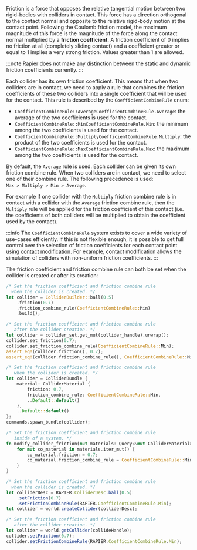 

Friction is a force that opposes the relative tangential motion between two rigid-bodies with colliders in contact.
This force has a direction orthogonal to the contact normal and opposite to the relative rigid-body motion at
the contact point. Following the Coulomb friction model, the maximum magnitude of this force is the magnitude of the
force along the contact normal multiplied by a **friction coefficient**. A friction coefficient
of 0 implies no friction at all (completely sliding contact) and a coefficient greater or equal to 1 implies a
very strong friction. Values greater than 1 are allowed.

:::note
Rapier does not make any distinction between the static and dynamic friction coefficients currently.
:::

Each collider has its own friction coefficient. This means that when two colliders are in contact, we need to apply a
rule that combines the friction  coefficients of these two colliders into a single coefficient that will be used for
the contact. This rule is described by the `CoefficientCombineRule` enum:
- <notjs>`CoefficientCombineRule::Average`</notjs><js>`CoefficientCombineRule.Average`</js>: the average of the two coefficients is used for the contact.
- <notjs>`CoefficientCombineRule::Min`</notjs><js>`CoefficientCombineRule.Min`</js>: the minimum among the two coefficients is used for the contact.
- <notjs>`CoefficientCombineRule::Multiply`</notjs><js>`CoefficientCombineRule.Multiply`</js>: the product of the two coefficients is used for the contact.
- <notjs>`CoefficientCombineRule::Max`</notjs><js>`CoefficientCombineRule.Max`</js>: the maximum among the two coefficients is used for the contact.

By default, the `Average` rule is used. Each collider can be given its own friction combine rule. When two colliders are in
contact, we need to select one of their combine rule. The following precedence is used: `Max > Multiply > Min > Average`.

For example if one collider with the `Multiply` friction combine rule is in contact with a collider with the `Average` friction
combine rule, then the `Multiply` rule will be applied for the friction coefficient of this contact (i.e. the coefficients
of both colliders will be multiplied to obtain the coefficient used by the contact).

:::info
The `CoefficientCombineRule` system exists to cover a wide variety of use-cases efficiently. If this is not flexible
enough, it is possible to get  full control over the selection of friction coefficients for each contact point using
[contact modification](advanced_collision_detection#contact-modification). For example, contact modification allows the
simulation of colliders with non-uniform friction coefficients.
:::

The friction coefficient and friction combine rule can both be set when the collider is created or after its creation:

<rapier>

```rust
/* Set the friction coefficient and friction combine rule
  when the collider is created. */
let collider = ColliderBuilder::ball(0.5)
    .friction(0.7)
    .friction_combine_rule(CoefficientCombineRule::Min)
    .build();
```
```rust
/* Set the friction coefficient and friction combine rule
   after the collider creation. */
let collider = collider_set.get_mut(collider_handle).unwrap();
collider.set_friction(0.7);
collider.set_friction_combine_rule(CoefficientCombineRule::Min);
assert_eq!(collider.friction(), 0.7);
assert_eq!(collider.friction_combine_rule(), CoefficientCombineRule::Min);
```

</rapier>
<bevy>

```rust
/* Set the friction coefficient and friction combine rule
   when the collider is created. */
let collider = ColliderBundle {
    material: ColliderMaterial { 
        friction: 0.7,
        friction_combine_rule: CoefficientCombineRule::Min,
        ..Default::default() 
    },
    ..Default::default()
};
commands.spawn_bundle(collider);
```
```rust
/* Set the friction coefficient and friction combine rule
   inside of a system. */
fn modify_collider_friction(mut materials: Query<&mut ColliderMaterial>) {
    for mut co_material in materials.iter_mut() {
        co_material.friction = 0.7;
        co_material.friction_combine_rule = CoefficientCombineRule::Min;
    }
}
```

</bevy>
<js>

```js
/* Set the friction coefficient and friction combine rule
  when the collider is created. */
let colliderDesc = RAPIER.ColliderDesc.ball(0.5)
    .setFriction(0.7)
    .setFrictionCombineRule(RAPIER.CoefficientCombineRule.Min);
let collider = world.createCollider(colliderDesc);
```
```js
/* Set the friction coefficient and friction combine rule
   after the collider creation. */
let collider = world.getCollider(collideHandle);
collider.setFriction(0.7);
collider.setFrictionCombineRule(RAPIER.CoefficientCombineRule.Min);
```

</js>
